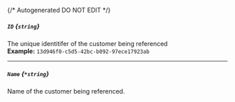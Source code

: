 {/* Autogenerated DO NOT EDIT  */}
##### `ID` *{`string`}*
The unique identitifer of the customer being referenced
<br/>
**Example:** `13d946f0-c5d5-42bc-b092-97ece17923ab`

---
##### `Name` *{`*string`}*
Name of the customer being referenced.

